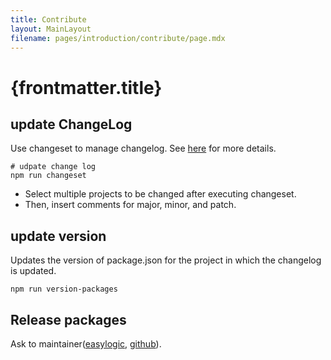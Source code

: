 ```yaml
---
title: Contribute
layout: MainLayout
filename: pages/introduction/contribute/page.mdx
---
```


# {frontmatter.title}

## update ChangeLog

Use changeset to manage changelog. See [here](https://github.com/changesets/changesets/blob/main/docs/intro-to-using-changesets.md) for more details.

```shell
# udpate change log
npm run changeset
```

- Select multiple projects to be changed after executing changeset.
- Then, insert comments for major, minor, and patch.

## update version

Updates the version of package.json for the project in which the changelog is updated.

```shell
npm run version-packages
```

## Release packages

Ask to maintainer([easylogic](mailto:cyberuls@gmail.com), [github](https://github.com/elf-framework)).
